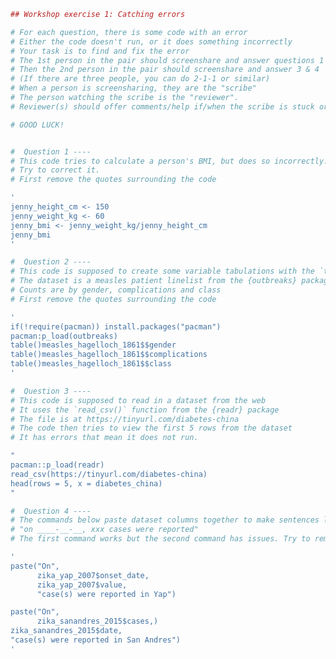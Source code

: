 
```r
## Workshop exercise 1: Catching errors

# For each question, there is some code with an error
# Either the code doesn't run, or it does something incorrectly
# Your task is to find and fix the error
# The 1st person in the pair should screenshare and answer questions 1 & 2
# Then the 2nd person in the pair should screenshare and answer 3 & 4
# (If there are three people, you can do 2-1-1 or similar)
# When a person is screensharing, they are the "scribe"
# The person watching the scribe is the "reviewer". 
# Reviewer(s) should offer comments/help if/when the scribe is stuck or writes problematic code.

# GOOD LUCK!


#  Question 1 ----
# This code tries to calculate a person's BMI, but does so incorrectly. 
# Try to correct it.
# First remove the quotes surrounding the code

'
jenny_height_cm <- 150
jenny_weight_kg <- 60
jenny_bmi <- jenny_weight_kg/jenny_height_cm
jenny_bmi
'

#  Question 2 ----
# This code is supposed to create some variable tabulations with the `table()` function
# The dataset is a measles patient linelist from the {outbreaks} package 
# Counts are by gender, complications and class
# First remove the quotes surrounding the code

'
if(!require(pacman)) install.packages("pacman")
pacman:p_load(outbreaks)
table()measles_hagelloch_1861$$gender
table()measles_hagelloch_1861$$complications
table()measles_hagelloch_1861$$class
'

#  Question 3 ----
# This code is supposed to read in a dataset from the web
# It uses the `read_csv()` function from the {readr} package 
# The file is at https://tinyurl.com/diabetes-china
# The code then tries to view the first 5 rows from the dataset
# It has errors that mean it does not run. 

"
pacman::p_load(readr)
read_csv(https://tinyurl.com/diabetes-china)
head(rows = 5, x = diabetes_china)
"

#  Question 4 ----
# The commands below paste dataset columns together to make sentences like
# "on ____-__-__, xxx cases were reported"
# The first command works but the second command has issues. Try to remedy these.

'
paste("On",
      zika_yap_2007$onset_date,
      zika_yap_2007$value,
      "case(s) were reported in Yap")

paste("On",
      zika_sanandres_2015$cases,)
zika_sanandres_2015$date,
"case(s) were reported in San Andres")
'
```

